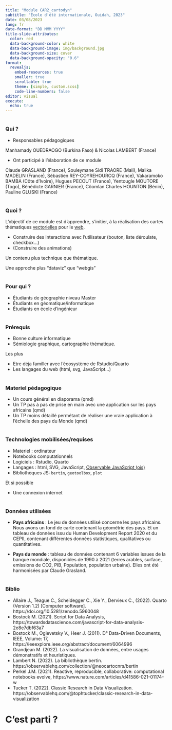 ```yaml
---
title: "Module CAR2_cartodyn"
subtitle: "École d'été internationale, Ouidah, 2023"
date: 03/08/2023
lang: fr
date-format: "DD MMM YYYY"
title-slide-attributes:
  color: red
  data-background-color: white
  data-background-image: img/background.jpg
  data-background-size: cover
  data-background-opacity: "0.6"
format:
  revealjs:
    embed-resources: true
    smaller: true
    scrollable: true
    theme: [simple, custom.scss]
    code-line-numbers: false
editor: visual
execute:
  echo: true
---
```


# 

### Qui ?

- Responsables pédagogiques

Manhamady OUEDRAOGO (Burkina Faso) & Nicolas LAMBERT (France)

- Ont participé à l'élaboration de ce module

Claude GRASLAND (France), Souleymane Sidi TRAORE (Mali), Malika MADELIN (France), Sébastien REY-COYREHOURCQ (France), Vakaramoko BAMBA (Côte d'Ivoire), Hugues PECOUT (France), Yentougle MOUTORE (Togo), Bénédicte GARNIER (France), Côomlan Charles HOUNTON (Bénin), Pauline GLUSKI (France)

# 

### Quoi ?

L'objectif de ce module est d'apprendre, s'initier, à la réalisation des cartes thématiques <ins>vectorielles</ins> pour le <ins>web</ins>.

-   Construire des interactions avec l'utilisateur (bouton, liste déroulate, checkbox...)
-   (Construire des animations)

Un contenu plus technique que thématique.

Une approche plus "dataviz" que "webgis"

#

### Pour qui ?

-   Étudiants de géographie niveau Master
-   Étudiants en géomatique/informatique
-   Étudiants en école d'ingénieur

# 

### Prérequis

-   Bonne culture informatique
-   Sémiologie graphique, cartographie thématique.

Les plus

-   Etre déja familler avec l'écosystème de Rstudio/Quarto
-   Les langages du web (html, svg, JavaScript...)

# 

### Materiel pédagogique

-   Un cours général en diaporama (qmd)
-   Un TP pas à pas de prise en main avec une application sur les pays africains (qmd)
-   Un TP moins détaillé permétant de réaliser une vraie application à l'échelle des pays du Monde (qmd)

# 

### Technologies mobilisées/requises

- Materiel : ordinateur
- Notebooks computationnels
- Logiciels : Rstudio, Quarto
- Langages : html, SVG, JavaScript, <ins>Observable JavaScript (ojs)</ins>
- Bibliothèques JS: `bertin`, `geotoolbox`, `plot`

Et si possible

- Une connexion internet

# 

### Données utilisées

- **Pays africains** : Le jeu de données utilisé concerne les pays africains. Nous avons un fond de carte contenant la géométrie des pays. Et un tableau de données issu du Human Development Report 2020 et du CEPII, contenant différentes données statistiques, qualitatives ou quantitatives.

- **Pays du monde** : tableau de données contenant 6 variables issues de la banque mondiale, disponibles de 1990 à 2021 (terres arables, surface, emissions de CO2, PIB, Population, population urbaine). Elles ont été harmonisées par Claude Grasland. 

#

### Biblio

- Allaire J., Teague C., Scheidegger C., Xie Y., Dervieux C., (2022). Quarto (Version 1.2) [Computer software]. https://doi.org/10.5281/zenodo.5960048
- Bostock M. (2021). Script for Data Analysis,  https://towardsdatascience.com/javascript-for-data-analysis-2e8e7dbf63a7
- Bostock M., Ogievetsky V., Heer J. (2011). D³ Data-Driven Documents, IEEE,  Volume: 17, https://ieeexplore.ieee.org/abstract/document/6064996
- Grandjean M. (2022). La visualisation de données, entre usages démonstratifs et heuristiques.
- Lambert N. (2022). La bibliothèque bertin. https://observablehq.com/collection/@neocartocnrs/bertin
- Perkel J.M. (2021). Reactive, reproducible, collaborative: computational notebooks evolve, https://www.nature.com/articles/d41586-021-01174-w
- Tucker T. (2022). Classic Research in Data Visualization. https://observablehq.com/@tophtucker/classic-research-in-data-visualization

# C'est parti ?
